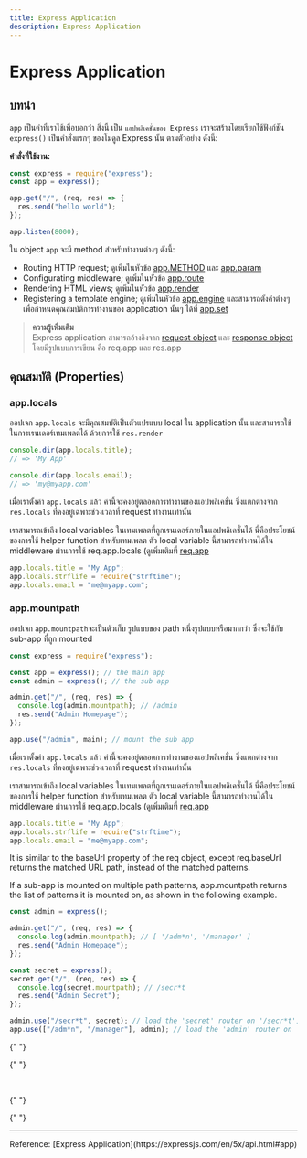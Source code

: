 ```yaml
---
title: Express Application
description: Express Application
---
```


# Express Application

## บทนำ

`app` เป็นคำที่เราใช้เพื่อบอกว่า สิ่งนี้ เป็น `แอปพลิเคชั่นของ Express`
เราจะสร้างโดยเรียกใช้ฟังก์ชัน `express()` เป็นคำสั่งแรกๆ ของโมดูล Express นั้น ตามตัวอย่าง ดังนี้:

**คำสั่งที่ใช้งาน:**

```javascript
const express = require("express");
const app = express();

app.get("/", (req, res) => {
  res.send("hello world");
});

app.listen(8000);
```

ใน object `app` จะมี method สำหรับทำงานต่างๆ ดังนี้:

- Routing HTTP request; ดูเพิ่มในหัวข้อ [app.METHOD](https://expressjs.com/en/5x/api.html#app.METHOD) และ [app.param](https://expressjs.com/en/5x/api.html#app.param)
- Configurating middleware; ดูเพิ่มในหัวข้อ [app.route](https://expressjs.com/en/5x/api.html#app.route)
- Rendering HTML views; ดูเพิ่มในหัวข้อ [app.render](https://expressjs.com/en/5x/api.html#app.render)
- Registering a template engine; ดูเพิ่มในหัวข้อ [app.engine](https://expressjs.com/en/5x/api.html#app.engine)
  และสามารถตั้งค่าต่างๆ เพื่อกำหนดคุณสมบัติการทำงานของ application นั้นๆ ได้ที่ [app.set](https://expressjs.com/en/5x/api.html#app.settings.table)

> **ความรู้เพิ่มเติม**<br/>
> Express application สามารถอ้างอิงจาก [request object](https://expressjs.com/en/5x/api.html#req) และ [response object](https://expressjs.com/en/5x/api.html#res)<br/>โดยมีรูปแบบการเขียน คือ req.app และ res.app

## คุณสมบัติ (Properties)

### app.locals

ออปเจก `app.locals` จะมีคุณสมบัติเป็นตัวแปรแบบ local ใน application นั้น และสามารถใช้ในการเรนเดอร์เทมเพลตได้ ด้วยการใช้ `res.render`

```javascript
console.dir(app.locals.title);
// => 'My App'

console.dir(app.locals.email);
// => 'my@myapp.com'
```

เมื่อเราตั้งค่า `app.locals` แล้ว ค่านี้จะคงอยู่ตลอดการทำงานของแอปพลิเคชั่น ซึ่งแตกต่างจาก `res.locals` ที่คงอยู่เฉพาะช่วงเวลาที่ request ทำงานเท่านั้น

เราสามารถเข้าถึง local variables ในเทมเพลตที่ถูกเรนเดอร์ภายในแอปพลิเคชั่นได้ นี่คือประโยชน์ของการใช้ helper function สำหรับเทมเพลต ตัว local variable นี้สามารถทำงานได้ใน middleware ผ่านการใช้ req.app.locals (ดูเพิ่มเติมที่ [req.app](https://expressjs.com/en/5x/api.html#req.app)

```javascript
app.locals.title = "My App";
app.locals.strflife = require("strftime");
app.locals.email = "me@myapp.com";
```

### app.mountpath

ออปเจก `app.mountpath`จะเป็นตัวเก็บ รูปแบบของ path หนึ่งรูปแบบหรือมากกว่า ซึ่งจะใช้กับ sub-app ที่ถูก mounted

```javascript
const express = require("express");

const app = express(); // the main app
const admin = express(); // the sub app

admin.get("/", (req, res) => {
  console.log(admin.mountpath); // /admin
  res.send("Admin Homepage");
});

app.use("/admin", main); // mount the sub app
```

เมื่อเราตั้งค่า `app.locals` แล้ว ค่านี้จะคงอยู่ตลอดการทำงานของแอปพลิเคชั่น ซึ่งแตกต่างจาก `res.locals` ที่คงอยู่เฉพาะช่วงเวลาที่ request ทำงานเท่านั้น

เราสามารถเข้าถึง local variables ในเทมเพลตที่ถูกเรนเดอร์ภายในแอปพลิเคชั่นได้ นี่คือประโยชน์ของการใช้ helper function สำหรับเทมเพลต ตัว local variable นี้สามารถทำงานได้ใน middleware ผ่านการใช้ req.app.locals (ดูเพิ่มเติมที่ [req.app](https://expressjs.com/en/5x/api.html#req.app)

```javascript
app.locals.title = "My App";
app.locals.strflife = require("strftime");
app.locals.email = "me@myapp.com";
```

It is similar to the baseUrl property of the req object, except req.baseUrl returns the matched URL path, instead of the matched patterns.

If a sub-app is mounted on multiple path patterns, app.mountpath returns the list of patterns it is mounted on, as shown in the following example.

```javascript
const admin = express();

admin.get("/", (req, res) => {
  console.log(admin.mountpath); // [ '/adm*n', '/manager' ]
  res.send("Admin Homepage");
});

const secret = express();
secret.get("/", (req, res) => {
  console.log(secret.mountpath); // /secr*t
  res.send("Admin Secret");
});

admin.use("/secr*t", secret); // load the 'secret' router on '/secr*t', on the 'admin' sub app
app.use(["/adm*n", "/manager"], admin); // load the 'admin' router on '/adm*n' and '/manager', on the parent app
```

{" "}

{" "}

<br />

{" "}

{" "}

<hr />
Reference: [Express Application](https://expressjs.com/en/5x/api.html#app)
